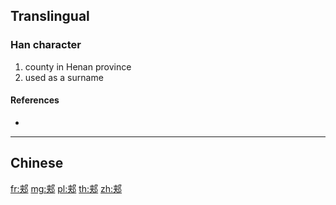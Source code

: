 {{character info/new}}
{{also|郟}}
==Translingual==

===Han character===
{{Han char|rn=163|rad=邑|as=06|sn=9|four=|canj=KTNL}}

# county in Henan province
# used as a surname

====References====
* {{Han ref|kx=1271.121|hdz=63767.020|uh=90CF|ud=37071}}

----

==Chinese==
{{zh-see|郟}}

[[fr:郏]]
[[mg:郏]]
[[pl:郏]]
[[th:郏]]
[[zh:郏]]